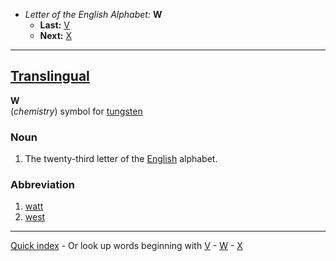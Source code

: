 *''Letter of the English Alphabet:'' '''W'''
**'''Last:''' [[V]]
**'''Next:''' [[X]]
----

==[[Translingual]]==

'''W'''<br>(''chemistry'') symbol for [[tungsten]]

===Noun===

# The twenty-third letter of the [[English]] alphabet.

===Abbreviation===

# [[watt]]
# [[west]]
----
[[Quick index]] - Or look up words beginning with [http://wiktionary.org/w/wiki.phtml?title=Special:Allpages&from=V V] - [http://wiktionary.org/w/wiki.phtml?title=Special:Allpages&from=W W] - [http://wiktionary.org/w/wiki.phtml?title=Special:Allpages&from=X X]